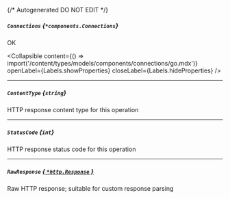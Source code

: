 {/* Autogenerated DO NOT EDIT  */}

##### `Connections` *{`*components.Connections`}*
OK

<Collapsible content={() => import('/content/types/models/components/connections/go.mdx')} openLabel={Labels.showProperties} closeLabel={Labels.hideProperties} />


---
##### `ContentType` *{`string`}*
HTTP response content type for this operation

---
##### `StatusCode` *{`int`}*
HTTP response status code for this operation

---
##### `RawResponse` [*{ `*http.Response` }*](https://pkg.go.dev/net/http#Response)
Raw HTTP response; suitable for custom response parsing


